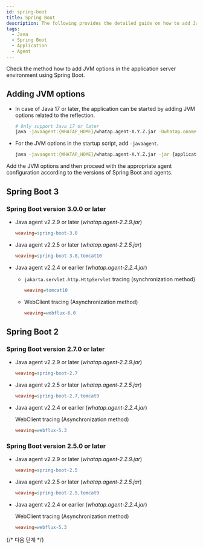 ```yaml
---
id: spring-boot
title: Spring Boot
description: The following provides the detailed guide on how to add Java Virtual Machine (JVM) options to integrate the WhaTap monitoring solution into Spring Boot applications. Through this document, users can learn step by step how to apply the required JVM settings to monitor the performance and availability of Spring Boot applications after installing the Java agent. It includes the configuration of essential JVM options during agent installation, optimal configuration for smooth integration with Spring Boot, and histogram query.
tags:
  - Java
  - Spring Boot
  - Application
  - Agent
---
```


Check the method how to add JVM options in the application server environment using Spring Boot.

## Adding JVM options

- In case of Java 17 or later, the application can be started by adding JVM options related to the reflection.

  ```bash
  # Only support Java 17 or later
  java -javaagent:{WHATAP_HOME}/whatap.agent-X.Y.Z.jar -Dwhatap.oname={Agent_Name} --add-opens=java.base/java.lang=ALL-UNNAMED -jar {application.jar}
  ```

- For the JVM options in the startup script, add `-javaagent`.

  ```bash
  java -javaagent:{WHATAP_HOME}/whatap.agent-X.Y.Z.jar -jar {application.jar}
  ```

Add the JVM options and then proceed with the appropriate agent configuration according to the versions of Spring Boot and agents.

## Spring Boot 3

### Spring Boot version 3.0.0 or later

- Java agent v2.2.9 or later (_whatap.agent-2.2.9.jar_)

  ```ini title='whatap.conf'
  weaving=spring-boot-3.0
  ```

- Java agent v2.2.5 or later (_whatap.agent-2.2.5.jar_)

  ```ini title='whatap.conf'
  weaving=spring-boot-3.0,tomcat10
  ```

- Java agent v2.2.4 or earlier (_whatap.agent-2.2.4.jar_)

  - `jakarta.servlet.http.HttpServlet` tracing (synchronization method)

    ```ini title='whatap.conf'
    weaving=tomcat10
    ```

  - WebClient tracing (Asynchronization method)

    ```ini title='whatap.conf'
    weaving=webflux-6.0
    ```

## Spring Boot 2

### Spring Boot version 2.7.0 or later

- Java agent v2.2.9 or later (_whatap.agent-2.2.9.jar_)

  ```ini title='whatap.conf'
  weaving=spring-boot-2.7
  ```

- Java agent v2.2.5 or later (_whatap.agent-2.2.5.jar_)

  ```ini title='whatap.conf'
  weaving=spring-boot-2.7,tomcat9
  ```

- Java agent v2.2.4 or earlier (_whatap.agent-2.2.4.jar_)

  WebClient tracing (Asynchronization method)

  ```ini title='whatap.conf'
  weaving=webflux-5.3
  ```

### Spring Boot version 2.5.0 or later

- Java agent v2.2.9 or later (_whatap.agent-2.2.9.jar_)

  ```ini title='whatap.conf'
  weaving=spring-boot-2.5
  ```

- Java agent v2.2.5 or later (_whatap.agent-2.2.5.jar_)

  ```ini title='whatap.conf'
  weaving=spring-boot-2.5,tomcat9
  ```

- Java agent v2.2.4 or earlier (_whatap.agent-2.2.4.jar_)

  WebClient tracing (Asynchronization method)

  ```ini title='whatap.conf'
  weaving=webflux-5.3
  ```


<Setheapmemory />

{/* 다음 단계 */}

<Nextstep />
